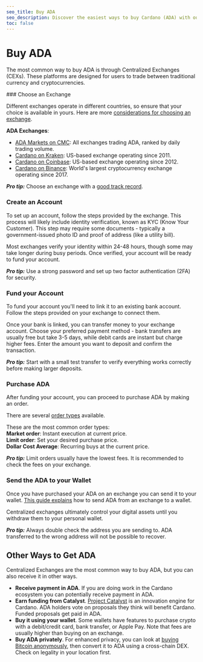 ```yaml
---
seo_title: Buy ADA
seo_description: Discover the easiest ways to buy Cardano (ADA) with our guide. Find trusted exchanges, avoid common mistakes, and start investing in ADA today.
toc: false
---
```



# Buy ADA

The most common way to buy ADA is through Centralized Exchanges (CEXs). These platforms are designed for users to trade between traditional currency and cryptocurrencies.

<Steps>
### Choose an Exchange

Different exchanges operate in different countries, so ensure that your choice is available in yours. Here are more [considerations for choosing an exchange](https://www.forbes.com/advisor/au/investing/cryptocurrency/how-to-buy-cardano-ada/).

**ADA Exchanges**:

- [ADA Markets on CMC](https://coinmarketcap.com/currencies/cardano/#Markets): All exchanges trading ADA, ranked by daily trading volume.
- [Cardano on Kraken](https://www.kraken.com/learn/buy-cardano-ada): US-based exchange operating since 2011.
- [Cardano on Coinbase](https://www.coinbase.com/how-to-buy/cardano): US-based exchange operating since 2012.
- [Cardano on Binance](https://www.binance.com/en/how-to-buy/cardano): World's largest cryptocurrency exchange operating since 2017.

**_Pro tip:_** Choose an exchange with a [good track record](https://welcome.rabbitholepools.io/choosing-an-exchange).

### Create an Account

To set up an account, follow the steps provided by the exchange. This process will likely include identity verification, known as KYC (Know Your Customer). This step may require some documents - typically a government-issued photo ID and proof of address (like a utility bill).

Most exchanges verify your identity within 24-48 hours, though some may take longer during busy periods. Once verified, your account will be ready to fund your account.

**_Pro tip:_** Use a strong password and set up two factor authentication (2FA) for security.

### Fund your Account

To fund your account you'll need to link it to an existing bank account. Follow the steps provided on your exchange to connect them.

Once your bank is linked, you can transfer money to your exchange account. Choose your preferred payment method - bank transfers are usually free but take 3-5 days, while debit cards are instant but charge higher fees. Enter the amount you want to deposit and confirm the transaction.

**_Pro tip:_** Start with a small test transfer to verify everything works correctly before making larger deposits.

### Purchase ADA

After funding your account, you can proceed to purchase ADA by making an order.

There are several [order types](https://www.coindesk.com/learn/crypto-order-types-101-from-market-to-limit/) available.

These are the most common order types:  
**Market order**: Instant execution at current price.  
**Limit order**: Set your desired purchase price.  
**Dollar Cost Average**: Recurring buys at the current price.

**_Pro tip:_** Limit orders usually have the lowest fees. It is recommended to check the fees on your exchange.

### Send the ADA to your Wallet

Once you have purchased your ADA on an exchange you can send it to your wallet. [This guide explains](https://welcome.rabbitholepools.io/sending-ada-to-your-personal-wallet) how to send ADA from an exchange to a wallet.

Centralized exchanges ultimately control your digital assets until you withdraw them to your personal wallet.

**_Pro tip:_** Always double check the address you are sending to. ADA transferred to the wrong address will not be possible to recover.

</Steps>

## Other Ways to Get ADA

Centralized Exchanges are the most common way to buy ADA, but you can also receive it in other ways.

- **Receive payment in ADA**. If you are doing work in the Cardano ecosystem you can potentially receive payment in ADA.
- **Earn funding from Catalyst**. [Project Catalyst](https://projectcatalyst.io/) is an innovation engine for Cardano. ADA holders vote on proposals they think will benefit Cardano. Funded proposals get paid in ADA.
- **Buy it using your wallet**. Some wallets have features to purchase crypto with a debit/credit card, bank transfer, or Apple Pay. Note that fees are usually higher than buying on an exchange.
- **Buy ADA privately**. For enhanced privacy, you can look at [buying Bitcoin anonymously](https://kycnot.me/), then convert it to ADA using a cross-chain DEX. Check on legality in your location first.
